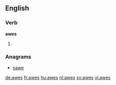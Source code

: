 
==English==

===Verb===
'''awes'''

# {{en-third-person singular of|awe}}

===Anagrams===
* [[sawe#English|sawe]]

[[de:awes]]
[[fr:awes]]
[[hu:awes]]
[[nl:awes]]
[[sv:awes]]
[[vi:awes]]